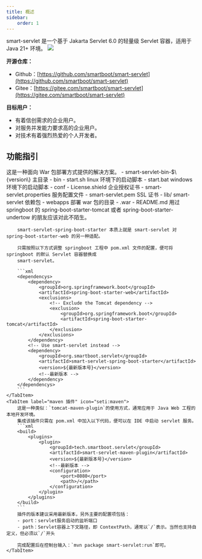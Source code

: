 ```yaml
---
title: 概述
sidebar:
    order: 1
---
```



smart-servlet 是一个基于 Jakarta Servlet 6.0 的轻量级 Servlet 容器，适用于 Java 21+ 环境。
![](/smart-servlet/smart-servlet.svg)

**开源仓库：**

- Github：[https://github.com/smartboot/smart-servlet](https://github.com/smartboot/smart-servlet)
- Gitee：[https://gitee.com/smartboot/smart-servlet](https://gitee.com/smartboot/smart-servlet)


**目标用户：**
- 有着信创需求的企业用户。
- 对服务并发能力要求高的企业用户。
- 对技术有着强烈热爱的个人开发者。

## 功能指引

<Tabs>
    <TabItem label="tar包" icon="seti:folder">
        这是一种面向 War 包部署方式提供的解决方案。
        <FileTree>
            - smart-servlet-bin-$\{version\} 主目录
                - bin
                    - start.sh  linux 环境下的启动脚本
                    - start.bat windows 环境下的启动脚本
                - conf
                    - License.shield 企业授权证书
                    - smart-servlet.properties 服务配置文件
                    - smart-servlet.pem SSL 证书
                - lib/  smart-servlet 依赖包
                - webapps 部署 war 包的目录
                    - .war
                - README.md
        </FileTree>
    </TabItem>
    <TabItem label="springboot" icon="seti:spring">
        用过 springboot 的 spring-boot-starter-tomcat 或者 spring-boot-starter-undertow 的朋友应该对此不陌生。

        smart-servlet-spring-boot-starter 本质上就是 smart-servlet 对 spring-boot-starter-web 的另一种适配。

        只需按照以下方式调整 springboot 工程中 pom.xml 文件的配置，便可将 springboot 的默认 Servlet 容器替换成
        smart-servlet。

        ```xml
        <dependencys>
            <dependency>
                <groupId>org.springframework.boot</groupId>
                <artifactId>spring-boot-starter-web</artifactId>
                <exclusions>
                    <!-- Exclude the Tomcat dependency -->
                    <exclusion>
                        <groupId>org.springframework.boot</groupId>
                        <artifactId>spring-boot-starter-tomcat</artifactId>
                    </exclusion>
                </exclusions>
            </dependency>
            <!-- Use smart-servlet instead -->
            <dependency>
                <groupId>org.smartboot.servlet</groupId>
                <artifactId>smart-servlet-spring-boot-starter</artifactId>
                <version>${最新版本号}</version>
                <!--最新版本 -->
            </dependency>
        </dependencys>
        ```
    </TabItem>
    <TabItem label="maven 插件" icon="seti:maven">
        这是一种类似：`tomcat-maven-plugin`的使用方式，通常应用于 Java Web 工程的本地开发环境。
        集成该插件只需在 pom.xml 中加入以下代码，便可以在 IDE 中启动 servlet 服务。
        ```xml
        <build>
            <plugins>
                <plugin>
                    <groupId>tech.smartboot.servlet</groupId>
                    <artifactId>smart-servlet-maven-plugin</artifactId>
                    <version>${最新版本号}</version>
                    <!--最新版本 -->
                    <configuration>
                        <port>8080</port>
                        <path>/</path>
                    </configuration>
                </plugin>
            </plugins>
        </build>
        ```
        插件的版本建议采用最新版本，另外主要的配置项包括：
        - port：servlet服务启动的监听端口
        - path：Servlet容器上下文路径，即 ContextPath，通常以`/`表示。当然也支持自定义，但必须以`/`开头

        完成配置后在控制台输入：`mvn package smart-servlet:run`即可。
    </TabItem>
</Tabs>




